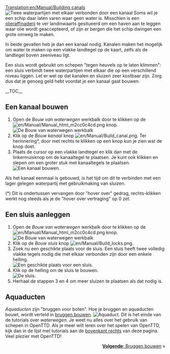 [[Translation:en/Manual/Building canals]]
{{nl/Manual/Tutorial}}
[[File:en/Manual/Canal.png|left|frame|Twee waterpartijen met elkaar verbonden door een kanaal]]
Soms wil je een schip daar laten varen waar geen water is. Misschien is een [[en/Manual/Base Set/Industries/Oil Refinery|olieraffinaderij]] te ver landinwaarts gesitueerd om een haven aan te leggen waar olie wordt geaccepteerd, of zijn er bergen die het schip dwingen een grote omweg te maken.

In beide gevallen heb je dan een kanaal nodig. Kanalen maken het mogelijk om water te maken op een vlakke landtegel op de kaart, zelfs als de landtegel boven zeeniveau ligt.

Een sluis wordt gebruikt om schepen "tegen heuvels op te laten klimmen": een sluis verbindt twee waterpartijen met elkaar die op een verschillend niveau liggen. Let er wel op dat kanalen en sluizen zeer kostbaar zijn. Zorg dus dat je genoeg geld hebt voordat je een kanaal gaat bouwen.

__TOC__

<div style="clear: left"></div>
==Een kanaal bouwen==
# Open de ''Bouw van waterwegen'' werkbalk door te klikken op de [[File:en/Manual/Manual html m2cc0c4cd.png]] knop.<br/>[[File:nl/Manual/Bouw van waterwegen toolbar hk.png|frame|none|De ''Bouw van waterwegen'' werkbalk]]
# Klik op de ''Bouw kanaal'' knop [[File:en/Manual/Build canal.png]]. Ter herinnering*, door met rechts te klikken op een knop kun je zien wat de knop doet.
# Plaats de cursor op een vlakke landtegel en klik dan met de linkermuisknop om de kanaaltegel te plaatsen. Je kunt ook klikken en slepen om een groter stuk met kanaaltegels te plaatsen.<br/>[[File:en/Manual/Building-canals-1.png|frame|none|Een kanaal bouwen.]]

Als het kanaal eenmaal is gebouwd, is het tijd om dit te verbinden met een lager gelegen waterpartij met gebruikmaking van sluizen.

(*) Dit is ondertussen vervangen door "hover over" gedrag, rechts-klikken werkt nog steeds als je de "hover over vertraging" op 0 zet.

==Een sluis aanleggen==
# Open de ''Bouw van waterwegen'' werkbalk door te klikken op de [[File:en/Manual/Manual html m2cc0c4cd.png]] knop.<br/>[[File:nl/Manual/Bouw van waterwegen toolbar hk.png|frame|none|De ''Bouw van waterwegen'' werkbalk]]
# Klik op de ''Bouw sluis'' knop [[File:en/Manual/Build locks.png]].
# Zoek nu een geschikte plaats voor de sluis. Een sluis heeft twee volledig vlakke tegels nodig die met elkaar verbonden zijn door een enkele helling.<br/>[[File:en/Manual/Building-canals-2.png|frame|none|Een geschikte plaats voor een sluis.]]
# Klik op de helling om de sluis te bouwen.<br/>[[File:en/Manual/Building-canals-3.png|frame|none|De sluis.]]
# Herhaal de stappen 3 en 4 om meer sluizen te plaatsen als dat nodig is.

==Aquaducten==
''Aquaducten'' zijn "bruggen voor boten". Hoe je bruggen en aquaducten bouwt, wordt verteld in [[nl/Manual/Bruggen bouwen|bruggen bouwen]].
[[File:nl/Manual/Kanalen 5.png|frame|none|Aquaduct.]]
Dit is het einde van de tutorials over ''waterwegen''. Je weet nu alles over het gebruik van schepen in OpenTTD. Als je meer wilt leren over het spelen van OpenTTD, kijk dan in de lijst met tutorials aan de [[#top|bovenkant rechts]] van deze pagina. Veel plezier met OpenTTD!

<span style="float: right">[[nl/Manual/Bruggen bouwen|'''Volgende''': Bruggen bouwen]] &raquo;</span>